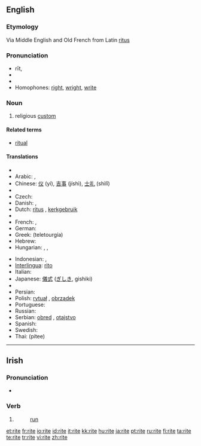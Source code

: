 ==English==
{{wikipedia}}

===Etymology===
Via Middle English and Old French from Latin [[ritus]]

===Pronunciation===
* rīt, {{IPA|/ɹaɪt/}}
* {{audio|en-us-rite.ogg|Audio (US)}}
* {{rhymes|aɪt}}
* Homophones: [[right]], [[wright]], [[write]]

===Noun===
{{en-noun}}

# religious [[custom]]

====Related terms====
* [[ritual]]

====Translations====
{{trans-top|ritual}}
* {{trreq|Albanian}}
* Arabic: {{Arab|[[طقس ديني|طَقْس دِينِيّ]]}} {{IPAchar|(ʈáqsu dīniy)}} {{m}}, {{Arab|[[شعيرة|شَعِيرَة]]}} {{IPAchar|(šaʕīra)}} {{f}}
* Chinese: [[仪]] (yí), [[吉事]] (jíshì), [[士礼]] (shìlǐ)
* {{trreq|Croatian}}
* Czech: {{t-|cs|rituál|m}}
* Danish: {{t-|da|rite|c}}, {{t-|da|ritus|c}}
* Dutch: [[ritus]] {{f}}, [[kerkgebruik]] {{n}}
* {{trreq|Esperanto}}
* French: {{t+|fr|rit}}, {{t+|fr|rite|m}}
* German: {{t-|de|Ritus|m}}
* Greek: {{t+|el|τελετουργία|f|sc=Grek}} (teletourgía)
* Hebrew: {{t|he|פולחן|sc=Hebr}}
* Hungarian: {{t+|hu|szertartás}}, {{t|hu|ceremónia}}, {{t+|hu|rítus}}
{{trans-mid}}
* Indonesian: {{t+|id|upacara|xs=Indonesian}}, {{t-|id|ritus|xs=Indonesian}}
* [[Interlingua]]: [[rito]]
* Italian: {{t+|it|rito|m}}
* Japanese: [[儀式]] ([[ぎしき]], gishiki)
* {{trreq|Old English}}
* Persian: {{t+|fa|آیین|sc=fa-Arab|xs=Persian}}
* Polish: [[rytuał]] {{m}}, [[obrządek]] {{m}}
* Portuguese: {{t+|pt|rito|m}}
* Russian: {{t+|ru|обряд|m|tr=obrjád|sc=Cyrl}}
* Serbian: [[obred]] {{m}}, [[otajstvo]] {{n}}
* Spanish: {{t+|es|rito|m}}
* Swedish: {{t-|sv|rit|c}}
* Thai: {{Thai|[[พิธี]]}} (pítee)
{{trans-bottom}}

----

==Irish==

===Pronunciation===
* {{IPA|lang=ga|[ˈɾˠɪtʲɪ]}}

===Verb===
{{infl|ga|past participle}}

# {{form of|past participle|rith|lang=Irish}}
#: [[run]]

[[et:rite]]
[[fr:rite]]
[[io:rite]]
[[id:rite]]
[[it:rite]]
[[kk:rite]]
[[hu:rite]]
[[ja:rite]]
[[pt:rite]]
[[ru:rite]]
[[fi:rite]]
[[ta:rite]]
[[te:rite]]
[[tr:rite]]
[[vi:rite]]
[[zh:rite]]